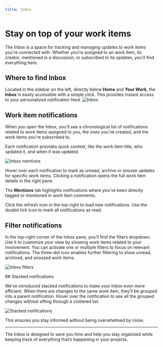 ```yaml
---
title: Inbox
---
```



# Stay on top of your work items

The Inbox is a space for tracking and managing updates to work items you're connected with. Whether you're assigned to an work item, its creator, mentioned in a discussion, or subscribed to its updates, you'll find everything here.

## Where to find Inbox
Located in the sidebar on the left, directly below **Home** and **Your Work**, the **Inbox** is easily accessible with a simple click. This provides instant access to your personalized notification feed.
![Inbox](https://media.docs.plane.so/inbox/inbox.webp#center)

## Work item notifications

When you open the Inbox, you’ll see a chronological list of notifications related to work items assigned to you, the ones you’ve created, and the work items you’re subscribed to.

Each notification provides quick context, like the work item title, who updated it, and when it was updated.

![Inbox mentions](https://media.docs.plane.so/inbox/inbox-mentions.webp#center)

Hover over each notification to mark as unread, archive or snooze updates for specific work items. Clicking a notification opens the full work item details in the right pane.

The **Mentions** tab highlights notifications where you've been directly tagged or mentioned in work item comments.

Click the refresh icon in the top-right to load new notifications. Use the double tick icon to mark all notifications as read. 

## Filter notifications

In the top-right corner of the Inbox pane, you’ll find the filters dropdown. Use it to customize your view by showing work items related to your involvement. You can activate one or multiple filters to focus on relevant notifications. The three-dot icon enables further filtering to show unread, archived, and snoozed work items. 

![Inbox filters](https://media.docs.plane.so/inbox/inbox-filters.webp#center)


<div className="tag-wrapper">
## Stacked notifications
<Tags 
  tags={[ 
    { name: "Pro", additionalClass: "pro" }
  ]} 
 />
</div>

We’ve introduced stacked notifications to make your Inbox even more efficient. When there are changes to the same work item, they’ll be grouped into a parent notification. Hover over the notification to see all the grouped changes without sifting through a cluttered list.

![Stacked notifications](https://media.docs.plane.so/inbox/stacked-notifications.webp#center)

This ensures you stay informed without being overwhelmed by noise.

---

The Inbox is designed to save you time and help you stay organized while keeping track of everything that’s happening in your projects.

